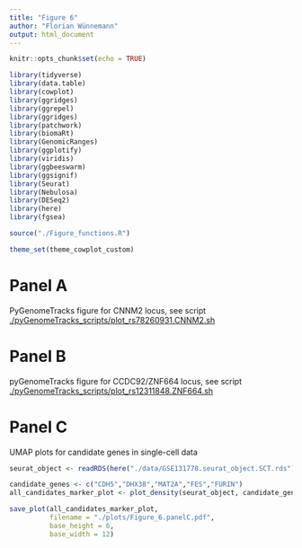 ```yaml
---
title: "Figure 6"
author: "Florian Wünnemann"
output: html_document
---
```


```r
knitr::opts_chunk$set(echo = TRUE)

library(tidyverse)
library(data.table)
library(cowplot)
library(ggridges)
library(ggrepel)
library(ggridges)
library(patchwork)
library(biomaRt)
library(GenomicRanges)
library(ggplotify)
library(viridis)
library(ggbeeswarm)
library(ggsignif)
library(Seurat)
library(Nebulosa)
library(DESeq2)
library(here)
library(fgsea)

source("./Figure_functions.R")

theme_set(theme_cowplot_custom)
```


# Panel A 

PyGenomeTracks figure for CNNM2 locus, see script [./pyGenomeTracks_scripts/plot_rs78260931.CNNM2.sh](./pyGenomeTracks_scripts/plot_rs78260931.CNNM2.sh)

# Panel B

pyGenomeTracks figure for CCDC92/ZNF664 locus, see script [./pyGenomeTracks_scripts/plot_rs12311848.ZNF664.sh](./pyGenomeTracks_scripts/plot_rs12311848.ZNF664.sh)


# Panel C

UMAP plots for candidate genes in single-cell data

```r
seurat_object <- readRDS(here("./data/GSE131778.seurat_object.SCT.rds"))
```

```r
candidate_genes <- c("CDH5","DHX38","MAT2A","FES","FURIN")
all_candidates_marker_plot <- plot_density(seurat_object, candidate_genes, size = 1)
```


```r
save_plot(all_candidates_marker_plot,
          filename = "./plots/Figure_6.panelC.pdf",
          base_height = 6,
          base_width = 12)
```
